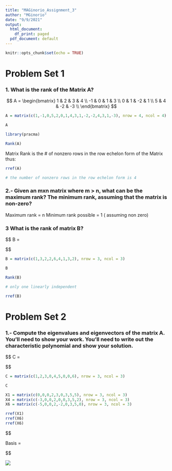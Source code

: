 ```yaml
---
title: "MAGinorio_Assignment_3"
author: "MGinorio"
date: "9/9/2021"
output:
  html_document:
    df_print: paged
  pdf_document: default
---
```


```r
knitr::opts_chunk$set(echo = TRUE)
```

# Problem Set 1

### 1. What is the rank of the Matrix A?

$$
A = 
\begin{bmatrix}
    1 & 2 & 3 & 4 \\
    -1 & 0 & 1 & 3 \\
    0 & 1 & -2 & 1 \\
    5 & 4 & -2 & -3 \\
\end{bmatrix}
$$
```r
A = matrix(c(1,-1,0,5,2,0,1,4,3,1,-2,-2,4,3,1,-3), nrow = 4, ncol = 4)

A

```
```r
library(pracma)

Rank(A)
```

Matrix Rank is the # of nonzero rows in the row echelon form of the Matrix thus:

```r
rref(A)

# the number of nonzero rows in the row echelon form is 4
```

### 2.- Given an mxn matrix where m > n, what can be the maximum rank? The minimum rank, assuming that the matrix is non-zero?

Maximum rank  = n
Minimum rank possible = 1 ( assuming non zero)

### 3 What is the rank of matrix B?

$$
B = 
\begin{bmatrix}
    1 & 2 & 1 \\
    3 & 6 & 3 \\
    2 & 4 & 2 \\
  
\end{bmatrix}
$$

```r
B = matrix(c(1,3,2,2,6,4,1,3,2), nrow = 3, ncol = 3)

B
```
```r
Rank(B)

# only one linearly independent
```
```r

rref(B)
```

# Problem Set 2

### 1.- Compute the eigenvalues and eigenvectors of the matrix A. You’ll need to show your work. You’ll need to write out the characteristic polynomial and show your solution.

$$
C = 
\begin{bmatrix}
    1 & 2 & 3 \\
    0 & 4 & 5 \\
    0 & 0 & 6 \\
  
\end{bmatrix}
$$
```r
C = matrix(c(1,2,3,0,4,5,0,0,6), nrow = 3, ncol = 3)

C
```

```r
X1 = matrix(c(0,0,0,2,3,0,3,5,5), nrow = 3, ncol = 3)
X4 = matrix(c(-3,0,0,2,0,0,3,5,2), nrow = 3, ncol = 3)
X6 = matrix(c(-5,0,0,2,-2,0,3,5,0), nrow = 3, ncol = 3)

rref(X1)
rref(X6)
rref(X6)
```
$$

Basis = 
\begin{bmatrix}
    1\\
    0\\
    0\\
\end{bmatrix}

$$
$$
\begin{bmatrix}
    (-)0.66\\
    0\\
    0 \\
\end{bmatrix}
$$


![](Images/Ass_3.jpg)